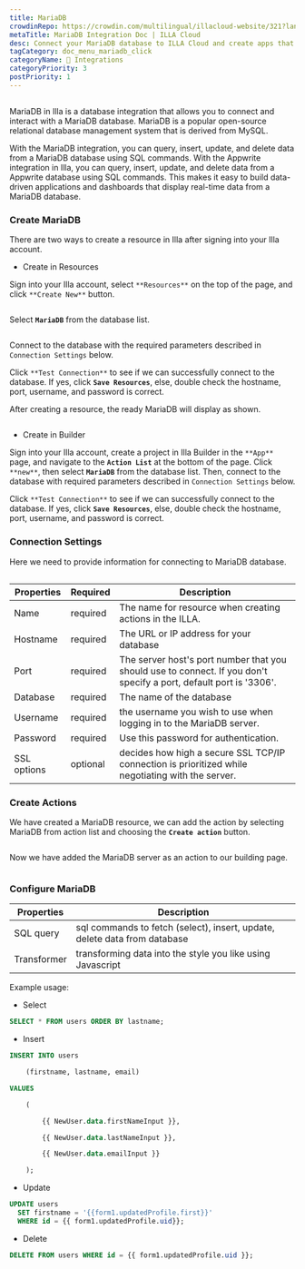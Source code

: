 ```yaml
---
title: MariaDB
crowdinRepo: https://crowdin.com/multilingual/illacloud-website/321?languages=en&filter=basic&value=0
metaTitle: MariaDB Integration Doc | ILLA Cloud
desc: Connect your MariaDB database to ILLA Cloud and create apps that can query, manipulate, and display data. Read this guide to learn how.
tagCategory: doc_menu_mariadb_click
categoryName: 🔨 Integrations
categoryPriority: 3
postPriority: 1
---
```


## <h2 hidden>What is MariaDB?</h2>

MariaDB in Illa is a database integration that allows you to connect and interact with a MariaDB database. MariaDB is a popular open-source relational database management system that is derived from MySQL.

With the MariaDB integration, you can query, insert, update, and delete data from a MariaDB database using SQL commands. With the Appwrite integration in Illa, you can query, insert, update, and delete data from a Appwrite database using SQL commands. This makes it easy to build data-driven applications and dashboards that display real-time data from a MariaDB database.

### Create MariaDB

There are two ways to create a resource in Illa after signing into your Illa account. 

-   Create in Resources

Sign into your Illa account, select `**Resources**` on the top of the page, and click `**Create New**` button. 

<img src='https://cdn.illacloud.com/official-website/img/docs/external_resource.png' alt='' />

Select **`MariaDB`** from the database list.

<img src='https://cdn.illacloud.com/official-website/img/docs/action_list.png' alt='' />

Connect to the database with the required parameters described in `Connection Settings` below. 

Click `**Test Connection**` to see if we can successfully connect to the database. If yes, click **`Save Resources`**, else, double check the hostname, port, username, and password is correct.

After creating a resource, the ready MariaDB will display as shown.

<img src='https://cdn.illacloud.com/official-website/img/docs/maria_ex_ready.png' alt='' />

-   Create in Builder

Sign into your Illa account, create a project in Illa Builder in the `**App**` page, and navigate to the **`Action List`** at the bottom of the page. Click `**new**`, then select **`MariaDB`** from the database list. Then, connect to the database with required parameters described in `Connection Settings` below.

Click `**Test Connection**` to see if we can successfully connect to the database. If yes, click **`Save Resources`**, else, double check the hostname, port, username, and password is correct.

### Connection Settings

Here we need to provide information for connecting to MariaDB database.

<img src='https://cdn.illacloud.com/official-website/img/docs/maria_config.png' alt='' />

| Properties  | Required  | Description                                                                                                        |
| ----------- | --------- | ------------------------------------------------------------------------------------------------------------------ |
| Name        | required  | The name for resource when creating actions in the ILLA.                                                           |
| Hostname    | required  | The URL or IP address for your database                                                                            |
| Port        | required  | The server host's port number that you should use to connect. If you don't specify a port, default port is '3306'. |
| Database    | required  | The name of the database                                                                                           |
| Username    | required  | the username you wish to use when logging in to the MariaDB server.                                                |
| Password    | required  | Use this password for authentication.                                                                              |
| SSL options | optional  | decides how high a secure SSL TCP/IP connection is prioritized while negotiating with the server.                  |

### Create Actions

We have created a MariaDB resource, we can add the action by selecting MariaDB from action list and choosing the **`Create action`** button.

<img src='https://cdn.illacloud.com/official-website/img/docs/maria_resource_list.png' alt='' />

 Now we have added the MariaDB server as an action to our building page.

<img src='https://cdn.illacloud.com/official-website/img/docs/maria.png' alt='' />

### Configure MariaDB

| Properties  | Description                                                               |
| ----------- | ------------------------------------------------------------------------- |
| SQL query   | sql commands to fetch (select), insert, update, delete data from database |
| Transformer | transforming data into the style you like using Javascript                |

Example usage:

-   Select

```sql
SELECT * FROM users ORDER BY lastname;
```

-   Insert

```sql
INSERT INTO users

	(firstname, lastname, email)

VALUES

	(

		{{ NewUser.data.firstNameInput }},

		{{ NewUser.data.lastNameInput }},

		{{ NewUser.data.emailInput }}

	);
```

-   Update

```sql
UPDATE users
  SET firstname = '{{form1.updatedProfile.first}}'
  WHERE id = {{ form1.updatedProfile.uid}};
```

-   Delete

```sql
DELETE FROM users WHERE id = {{ form1.updatedProfile.uid }};
```
